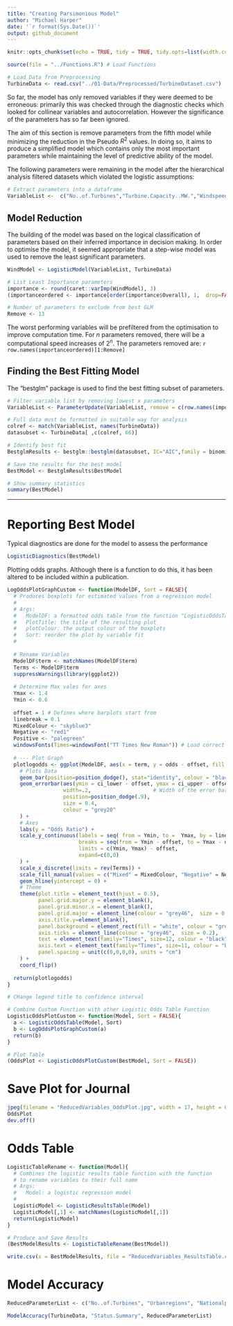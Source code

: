 ```yaml
---
title: "Creating Parsimonious Model"
author: "Michael Harper"
date: '`r format(Sys.Date())`'
output: github_document
--- 
```


```r
knitr::opts_chunk$set(echo = TRUE, tidy = TRUE, tidy.opts=list(width.cutoff=60))

source(file = "../Functions.R") # Load Functions

# Load Data from Preprocessing
TurbineData <- read.csv("../01-Data/Preprocessed/TurbineDataset.csv")

```

So far, the model has only removed variables if they were deemed to be erroneous: primarily this was checked through the diagnostic checks which looked for collinear variables and autocorrelation. However the significance of the parameters has so far been ignored. 

The aim of this section is remove parameters from the fifth model while minimizing the reduction in the Pseudo $R^{2}$ values. In doing so, it aims to produce a simplified model which contains only the most important parameters while maintaining the level of predictive ability of the model.

The following parameters were remaining in the model after the hierarchical analysis filtered datasets which violated the logistic assumptions:

```r

# Extract parameters into a dataframe
VariableList <-  c("No..of.Turbines","Turbine.Capacity..MW.","Windspeed45","Ukelevation","Powerlines","Airports","Aroads","Broads","Minroads","Motorways","Railway","Urbanregions","Aonb","Nationalparks","Hcoast","Nnr","Ramsar","Sacs","Spa","Sssi","Qual_PercentL4","Age_Mean","PercentOwner","SocialGradePercentAB","Con_share","Lab_share","LD_share") 

```

## Model Reduction

The building of the model was based on the logical classification of parameters based on their inferred importance in decision making. In order to optimise the model, it seemed appropriate that a step-wise model was used to remove the least significant parameters.

```r

WindModel <- LogisticModel(VariableList, TurbineData)

# List Least Importance parameters
importance <- round(caret::varImp(WindModel), 3)
(importanceordered <- importance[order(importance$Overall), 1,  drop=FALSE])

# Number of parameters to exclude from best GLM
Remove <- 13

```

The worst performing variables will be prefiltered from the optimisation to improve computation time. For $n$ parameters removed, there will be a computational speed increases of $2^n$. The parameters removed are: `r row.names(importanceordered)[1:Remove] ` 

## Finding the Best Fitting Model

The "bestglm" package is used to find the best fitting subset of parameters. 

```r

# Filter variable list by removing lowest x parameters
VariableList <- ParameterUpdate(VariableList, remove = c(row.names(importanceordered)[1:Remove]))

# Full data must be formatted in suitable way for analysis
colref <- match(VariableList, names(TurbineData))
datasubset <- TurbineData[ ,c(colref, 66)]

# Identify best fit
BestglmResults <- bestglm::bestglm(datasubset, IC="AIC",family = binomial)

# Save the results for the best model
BestModel <- BestglmResults$BestModel

# Show summary statistics
summary(BestModel)
```

**********

# Reporting Best Model

Typical diagnostics are done for the model to assess the performance

```r

LogisticDiagnostics(BestModel)

```

Plotting odds graphs. Although there is a function to do this, it has been altered to be included within a publication.

```r

LogOddsPlotGraphCustom <- function(ModelDF, Sort = FALSE){
  # Produces boxplots for estimated values from a regression model
  #
  # Args:
  #   ModelDF: a formatted odds table from the function "LogisticOddsTable"
  #   PlotTitle: the title of the resulting plot
  #   plotColour: the output colour of the boxplots
  #   Sort: reorder the plot by variable fit
  #
  
  # Rename Variables
  ModelDF$term <- matchNames(ModelDF$term)
  Terms <- ModelDF$term
  suppressWarnings(library(ggplot2))
  
  # Determine Max vales for axes
  Ymax <- 1.4
  Ymin <- 0.6
  
  offset = 1 # Defines where barplots start from
  linebreak = 0.1
  MixedColour <- "skyblue3"
  Negative <- "red1"
  Positive <- "palegreen"
  windowsFonts(Times=windowsFont("TT Times New Roman")) # Load correct font
  
  # --- Plot Graph
  plotlogodds <- ggplot(ModelDF, aes(x = term, y = odds - offset, fill = Relationship, width = 0.8)) +
    # Plots Data
    geom_bar(position=position_dodge(), stat="identity", colour = "black", size = 0.5) +
    geom_errorbar(aes(ymin = ci_lower - offset, ymax = ci_upper - offset),
                  width=.2,                    # Width of the error bars
                  position=position_dodge(.9),
                  size = 0.4,
                  colour = "grey20"
    ) +
    # Axes
    labs(y = "Odds Ratio") +
    scale_y_continuous(labels = seq( from = Ymin, to =  Ymax, by = linebreak),
                       breaks = seq(from = Ymin - offset, to = Ymax - offset, by = linebreak),
                       limits = c(Ymin, Ymax) - offset,
                       expand=c(0,0)
    ) +
    scale_x_discrete(limits = rev(Terms)) +
    scale_fill_manual(values = c("Mixed" = MixedColour, "Negative" = Negative, "Positive" = Positive)) + 
    geom_hline(yintercept = 0) +
    # Theme
    theme(plot.title = element_text(hjust = 0.5),
          panel.grid.major.y = element_blank(),
          panel.grid.minor.x = element_blank(),
          panel.grid.major = element_line(colour = "grey46",  size = 0.2),
          axis.title.y=element_blank(),
          panel.background = element_rect(fill = "white", colour = "grey46"),
          axis.ticks = element_line(colour = "grey46",  size = 0.2),
          text = element_text(family="Times", size=12, colour = "black"),
          axis.text = element_text(family="Times", size=11, colour = "black"),
          panel.spacing = unit(c(0,0,0,0), units = "cm")
    ) +
    coord_flip()
  
  return(plotlogodds)
}

# CHange legend title to confidence interval

# Combine Custom Function with other Logistic Odds Table Function
LogisticOddsPlotCustom <- function(Model, Sort = FALSE){
  a <- LogisticOddsTable(Model, Sort)
  b <- LogOddsPlotGraphCustom(a)
  return(b)
}

# Plot Table
(OddsPlot <- LogisticOddsPlotCustom(BestModel, Sort = FALSE))

```

# Save Plot for Journal

```r

jpeg(filename = "ReducedVariables_OddsPlot.jpg", width = 17, height = 6, units = "cm", res = 600)
OddsPlot
dev.off()

```

# Odds Table

```r

LogisticTableRename <- function(Model){
  # Combines the logistic results table function with the function
  # to rename variables to their full name
  # Args:
  #   Model: a logistic regression model
  #
  LogisticModel <- LogisticResultsTable(Model)
  LogisticModel[,1] <- matchNames(LogisticModel[,1])
  return(LogisticModel)
}

# Produce and Save Results
(BestModelResults <- LogisticTableRename(BestModel))

write.csv(x = BestModelResults, file = "ReducedVariables_ResultsTable.csv", row.names = FALSE)

```

# Model Accuracy

```r

ReducedParameterList <- c("No..of.Turbines", "Urbanregions", "Nationalparks", "Ramsar", "Spa", "Qual_PercentL4", "Age_Mean", "Lab_share", "LD_share")

ModelAccuracy(TurbineData, "Status.Summary", ReducedParameterList)


```



